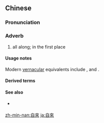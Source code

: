 {{also|自来}}
==Chinese==
{{zh-forms|s=自来}}

===Pronunciation===
{{zh-pron
|m=zìlái
|c=zi6 loi4
|mn=chū-lâi
|cat=adv
}}

===Adverb===
{{zh-adv}}

# {{lb|zh|literary}} all along; in the first place

====Usage notes====
Modern [[vernacular]] equivalents include {{zh-l|原來}}, {{zh-l|本來}} and {{zh-l|從來}}.

====Derived terms====
{{zh-der|自來火|自來水|自來水筆}}

====See also====
* {{qualifier|not to be confused with}} {{zh-l|來自}}

[[zh-min-nan:自來]]
[[ja:自來]]